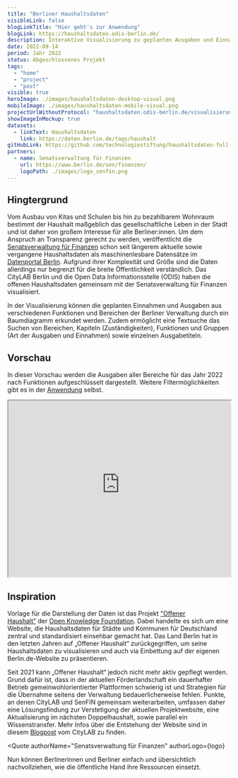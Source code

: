```yaml
---
title: "Berliner Haushaltsdaten"
visibleLink: false
blogLinkTitle: "Hier geht's zur Anwendung"
blogLink: https://haushaltsdaten.odis-berlin.de/
description: Interaktive Visualisierung zu geplanten Ausgaben und Einnahmen des Landes Berlin
date: 2022-09-14
period: Jahr 2022
status: Abgeschlossenes Projekt
tags:
  - "home"
  - "project"
  - "post"
visible: true
heroImage: ./images/haushaltsdaten-desktop-visual.png
mobileImage: ./images/haushaltsdaten-mobile-visual.png
projectUrlWithoutProtocol: "haushaltsdaten.odis-berlin.de/visualisierung"
showImageInMockup: true
datasets:
  - linkText: Haushaltsdaten
    link: https://daten.berlin.de/tags/haushalt
gitHubLink: https://github.com/technologiestiftung/haushaltsdaten-full-text-search-demo
partners:
  - name: Senatsverwaltung für Finanzen
    url: https://www.berlin.de/sen/finanzen/
    logoPath: ./images/logo_senfin.png
---
```


## Hingtergrund

Vom Ausbau von Kitas und Schulen bis hin zu bezahlbarem Wohnraum bestimmt der Haushalt maßgeblich das gesellschaftliche Leben in der Stadt und ist daher von großem Interesse für alle Berliner:innen. Um dem Anspruch an Transparenz gerecht zu werden, veröffentlicht die [Senatsverwaltung für Finanzen](https://www.berlin.de/sen/finanzen/) schon seit längerem aktuelle sowie vergangene Haushaltsdaten als maschinenlesbare Datensätze im [Datenportal Berlin](https://daten.berlin.de/tags/haushalt). Aufgrund ihrer Komplexität und Größe sind die Daten allerdings nur begrenzt für die breite Öffentlichkeit verständlich. Das CityLAB Berlin und die Open Data Informationsstelle (ODIS) haben die offenen Haushaltsdaten gemeinsam mit der Senatsverwaltung für Finanzen visualisiert.

In der Visualisierung können die geplanten Einnahmen und Ausgaben aus verschiedenen Funktionen und Bereichen der Berliner Verwaltung durch ein Baumdiagramm erkundet werden. Zudem ermöglicht eine Textsuche das Suchen von Bereichen, Kapiteln (Zuständigkeiten), Funktionen und Gruppen (Art der Ausgaben und Einnahmen) sowie einzelnen Ausgabetiteln.

## Vorschau

In dieser Vorschau werden die Ausgaben aller Bereiche für das Jahr 2022 nach Funktionen aufgeschlüsselt dargestellt. Weitere Filtermöglichkeiten gibt es in der [Anwendung](https://haushaltsdaten.odis-berlin.de/visualisierung) selbst.

<iframe
  src="https://haushaltsdaten.odis-berlin.de/share"
  width="100%"
  height="400px"
  title="My file"
  loading="lazy"
>
</iframe>

## Inspiration

Vorlage für die Darstellung der Daten ist das Projekt ["Offener Haushalt"](https://offenerhaushalt.de/) der [Open Knowledge Foundation](https://okfn.de/). Dabei handelte es sich um eine Website, die Haushaltsdaten für Städte und Kommunen für Deutschland zentral und standardisiert einsehbar gemacht hat. Das Land Berlin hat in den letzten Jahren auf „Offener Haushalt“ zurückgegriffen, um seine Haushaltsdaten zu visualisieren und auch via Einbettung auf der eigenen Berlin.de-Website zu präsentieren. 

Seit 2021 kann „Offener Haushalt“ jedoch nicht mehr aktiv gepflegt werden. Grund dafür ist, dass in der aktuellen Förderlandschaft ein dauerhafter Betrieb gemeinwohlorientierter Plattformen schwierig ist und Strategien für die Übernahme seitens der Verwaltung bedauerlicherweise fehlen. Punkte, an denen CityLAB und SenFIN gemeinsam weiterarbeiten, umfassen daher eine Lösungsfindung zur Verstetigung der aktuellen Projektwebsite, eine Aktualisierung im nächsten Doppelhaushalt, sowie parallel ein Wissenstransfer. Mehr Infos über die Entstehung der Website sind in diesem [Blogpost](https://citylab-berlin.org/de/blog/ein-blick-in-berlins-geldbeutel/) vom CityLAB zu finden.


<Quote
  authorName="Senatsverwaltung für Finanzen"
  authorLogo={logo}
>
Nun können Berlinerinnen und Berliner einfach und übersichtlich nachvollziehen, wie die öffentliche Hand ihre Ressourcen einsetzt. 
</Quote>